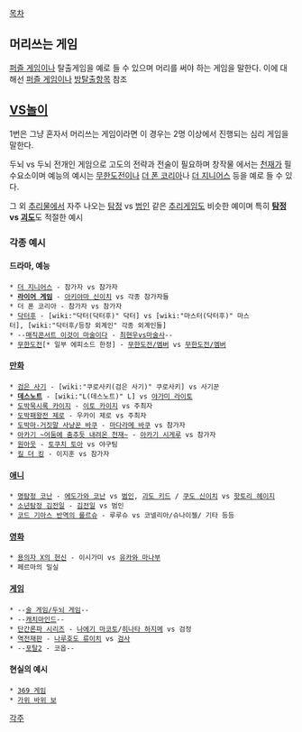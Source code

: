 [[목차]]

== 머리쓰는 게임 ==
[[퍼즐 게임]]이나 탈출게임을 예로 들 수 있으며 머리를 써야 하는 게임을 말한다. 이에 대해선 [[퍼즐 게임]]이나 [[방탈출]]항목 참조

== [[VS놀이]] ==
1번은 그냥 혼자서 머리쓰는 게임이라면 이 경우는 2명 이상에서 진행되는 심리 게임을 말한다.

두뇌 vs 두뇌 전개인 게임으로 고도의 전략과 전술이 필요하며 창작물 에서는 [[천재]]가 필수요소이며 예능의 예시는 [[무한도전]]이나 [http://ko.wikipedia.org/wiki/%EB%8D%94_%ED%8F%B0_%EC%BD%94%EB%A6%AC%EC%95%84 더 폰 코리아]나 [[더 지니어스]] 등을 예로 들 수 있다.

그 외 [[추리물]]에서 자주 나오는 [[탐정]] vs [[범인]] 같은 [[추리게임]]도 비슷한 예이며 특히 '''[[탐정]] vs [[괴도]]'''도 적절한 예시

=== 각종 예시 ===
==== 드라마, 예능 ====
 * [[더 지니어스]] - 참가자 vs 참가자
 * '''[[라이어 게임]]''' - [[아키야마 신이치]] vs 각종 참가자들
 * 더 폰 코리아 - 참가자 vs 참가자
 * [[닥터후]] - [wiki:"닥터(닥터후)" 닥터] vs [wiki:"마스터(닥터후)" 마스터], [wiki:"닥터후/등장 외계인" 각종 외계인들]
 * --[[매직콘서트 이것이 마술이다]] - [[최현우]]vs[[마술사]]--
 * [[무한도전]][* 일부 에피소드 한정] - [[무한도전/멤버]] vs [[무한도전/멤버]]

==== [[만화]] ====
 * [[검은 사기]] - [wiki:"쿠로사키(검은 사기)" 쿠로사키] vs 사기꾼
 * '''[[데스노트]]''' - [wiki:"L(데스노트)" L] vs [[야가미 라이토]]
 * [[도박묵시록 카이지]] - [[이토 카이지]] vs 주최자
 * [[도박패왕전 제로]] - 우카이 제로 vs 주최자
 * [[도박마-거짓말 사냥꾼 바쿠]] - [[마다라메 바쿠]] vs 참가자
 * [[아카기 ~어둠에 춤추듯 내려온 천재~]] - [[아카기 시게루]] vs 참가자
 * [[원아웃]] - [[토쿠치 토아]] vs 야구팀
 * [[킬 더 킹]] - 이지훈 vs 참가자

==== [[애니]] ====
 * [[명탐정 코난]] - [[에도가와 코난]] vs [[범인]], [[괴도 키드]] / [[쿠도 신이치]] vs [[핫토리 헤이지]]
 * [[소년탐정 김전일]] - [[김전일]] vs 범인
 * [[코드 기아스 반역의 를르슈]] - 루루슈 vs 코넬리아/슈나이젤/ 기타 등등

==== [[영화]] ====
 * [[용의자 X의 헌신]] - 이시가미 vs [[유카와 마나부]]
 * 페르마의 밀실

==== [[게임]] ====
 * --[[술 게임/두뇌 게임]]--
 * --[[캐치마인드]]--
 * [[단간론파 시리즈]] - [[나에기 마코토]]/[[히나타 하지메]] vs 검정
 * [[역전재판]] - [[나루호도 류이치]] vs [[검사]]
 * --[[포탈2]] - 코옵--

==== 현실의 예시 ====
 * [[369 게임]]
 * [[가위 바위 보]]


[[각주]]
